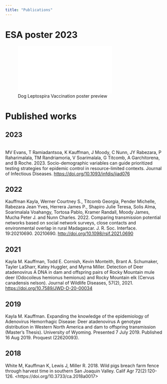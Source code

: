 ```yaml
---
title: "Publications"
---
```


# ESA poster 2023  

![Dog Leptospira Vaccination poster preview](esa_poster.pdf)

# Published works  

## 2023

\
MV Evans, T Ramiadantsoa, K Kauffman, J Moody, C Nunn, JY Rabezara, P Raharimalala, TM Randriamoria, V Soarimalala, G Titcomb, A Garchitorena, and B Roche. 2023. Socio-demographic variables can guide prioritized testing strategies for epidemic control in resource-limited contexts. Journal of Infectious Diseases. <https://doi.org/10.1093/infdis/jiad076>

## 2022

Kauffman Kayla, Werner Courtney S., Titcomb Georgia, Pender Michelle, Rabezara Jean Yves, Herrera James P., Shapiro Julie Teresa, Solis Alma, Soarimalala Voahangy, Tortosa Pablo, Kramer Randall, Moody James, Mucha Peter J. and Nunn Charles. 2022. Comparing transmission potential networks based on social network surveys, close contacts and environmental overlap in rural Madagascar. J. R. Soc. Interface. 19:20210690. 20210690. <http://doi.org/10.1098/rsif.2021.0690>

## 2021

Kayla M. Kauffman, Todd E. Cornish, Kevin Monteith, Brant A. Schumaker, Tayler LaSharr, Katey Huggler, and Myrna Miller. Detection of Deer atadenovirus A DNA in dam and offspring pairs of Rocky Mountain mule deer (Odocoileus hemionus hemionus) and Rocky Mountain elk (Cervus canadensis nelson). Journal of Wildlife Diseases, 57(2), 2021. <https://doi.org/10.7589/JWD-D-20-00034>

## 2019

Kayla M. Kauffman. Expanding the knowledge of the epidemiology of Adenovirus Hemorrhagic Disease: Deer atadenovirus A genotype distribution in Western North America and dam to offspring transmission (Master's Thesis). University of Wyoming. Presented 7 July 2019. Published 16 Aug 2019. Proquest (22620093).

## 2018

White M, Kauffman K, Lewis J, Miller R. 2018. Wild pigs breach farm fence through harvest time in southern San Joaquin Valley. Calif Agr 72(2):120-126. \<https://doi.org/10.3733/ca.2018a0017\>

